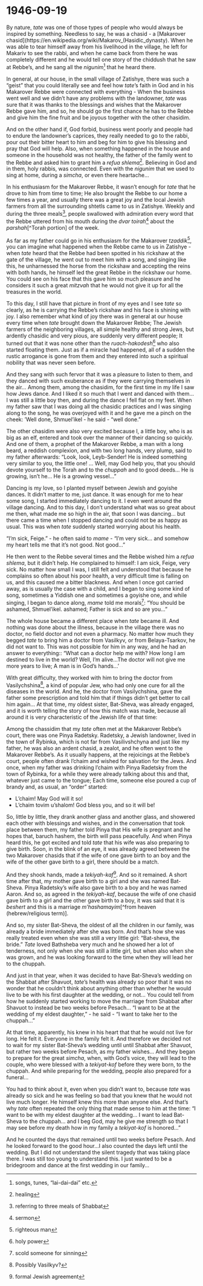 # 1946-09-19

By nature, _tate_ was one of those types of people who would always be inspired by something. Needless to say, he was a chasid - a [Makarover chasid](https://en.wikipedia.org/wiki/Makarov_(Hasidic_dynasty). When he was able to tear himself away from his livelihood in the village, he left for Makariv to see the rabbi, and when he came back from there he was completely different and he would tell one story of the chiddush that he saw at Rebbe's, and he sang all the _nigunim_^[songs, tunes, "lai-dai-dai" etc.] that he heard there. 

In general, at our house, in the small village of Zatishye, there was such a "geist" that you could literally see and feel how _tate_'s faith in God and in his Makarover Rebbe were connected with everything - When the business went well and we didn't have any problems with the landowner, _tate_ was sure that it was thanks to the blessings and wishes that the Makarover Rebbe gave him, and so, he should go the first chance he has to the Rebbe and give him the fine fruit and be joyous together with the other chasidim.

And on the other hand if, God forbid, business went poorly and people had to endure the landowner's caprices, they really needed to go to the rabbi, pour out their bitter heart to him and beg for him to give his blessing and pray that God will help. Also, when something happened in the house and someone in the household was not healthy, the father of the family went to the Rebbe and asked him to grant him a _refua shlema_^[healing]. Believing in God and in them, holy rabbis, was connected. Even with the _nigunim_ that we used to sing at home, during a _simcha_, or even there heartache...

In his enthusiasm for the Makarover Rebbe, it wasn't enough for _tate_ that he drove to him from time to time; He also brought the Rebbe to our home a few times a year, and usually there was a great joy and the local Jewish farmers from all the surrounding shtetls came to us in Zatishye. Weekly and during the three meals^[referring to three meals of Shabbat], people swallowed with admiration every word that the Rebbe uttered from his mouth during the _dvar toirah_^[sermon] about the _parshah_[^Torah portion] of the week.

As far as my father could go in his enthusiasm for the Makarover _tzaddik_^[righteous man], you can imagine what happened when the Rebbe came to us in Zatishye - when _tate_ heard that the Rebbe had been spotted in his rickshaw at the gate of the village, he went out to meet him with a song, and singing like this, he unharnessed the horse from the rickshaw and accepting the reins with both hands, he himself led the great Rebbe in the rickshaw our home. You could see on his face that this gave him so much pleasure and he considers it such a great _mitzvah_ that he would not give it up for all the treasures in the world.


To this day, I still have that picture in front of my eyes and I see _tate_ so clearly, as he is carrying the Rebbe's rickshaw and his face is shining with joy. I also remember what kind of joy there was in general at our house every time when _tate_ brought down the Makarover Rebbe; The Jewish farmers of the neighboring villages, all simple healthy and strong Jews, but ardently chasidic and very pious, are suddenly very different people; It turned out that it was none other than the _ruach-hakodesh_^[holy power] who also started floating them. Just as if a miracle had happened, all of a sudden the rustic arrogance is gone from them and they entered into such a spiritual nobility that was never seen before.

And they sang with such fervor that it was a pleasure to listen to them, and they danced with such exuberance as if they were carrying themselves in the air... Among them, among the chasidim, for the first time in my life I saw how Jews dance. And I liked it so much that I went and danced with them... I was still a little boy then, and during the dance I fell flat on my feet. When my father saw that I was doing all the chasidic practices and I was singing along to the song, he was overjoyed with it and he gave me a pinch on the cheek: 'Well done, Shmuel'ikel - he said - "well done."

The other chasidim were also very excited because I, a little boy, who is as big as an elf, entered and took over the manner of their dancing so quickly. And one of them, a prophet of the Makarover Rebbe, a man with a long beard, a reddish complexion, and with two long hands, very plump, said to my father afterwards: "Look, look, Leyb-Sender! He is indeed something very similar to you, the little one! ... Well, may God help you, that you should devote yourself to the Torah and to the _chuppah_ and to good deeds... He is growing, isn't he... He is a growing vessel..."


Dancing is my love, so I planted myself between Jewish and goyishe dances. It didn't matter to me, just dance. It was enough for me to hear some song, I started immediately dancing to it. I even went around the village dancing. And to this day, I don't understand what was so great about me then, what made me so high in the air, that soon I was dancing... but there came a time when I stopped dancing and could not be as happy as usual. This was when _tate_ suddenly started worrying about his health.


"I'm sick, Feige." - he often said to _mame_ - "I'm very sick... and somehow my heart tells me that it's not good. Not good..."

He then went to the Rebbe several times and the Rebbe wished him a _refua shlema_, but it didn't help. He complained to himself: I am sick, Feige, very sick. No matter how small I was, I still felt and understood that because he complains so often about his poor health, a very difficult time is falling on us, and this caused me a bitter blackness. And when I once got carried away, as is usually the case with a child, and I began to sing some kind of song, sometimes a Yiddish one and sometimes a goyishe one, and while singing, I began to dance along, _mame_ told me morals^[scold someone for sinning]: "You should be ashamed, Shmuel'ikel. ashamed; Father is sick and so are you..."

The whole house became a different place when _tate_ became ill. And nothing was done about the illness, because in the village there was no doctor, no field doctor and not even a pharmacy. No matter how much they begged _tate_ to bring him a doctor from Vasilkyv, or from Belaya-Tsarkov, he did not want to. This was not possible for him in any way, and he had an answer to everything:: "What can a doctor help me with? How long I am destined to live in the world? Well, I'm alive...The doctor will not give me more years to live; A man is in God's hands...'


With great difficulty, they worked with him to bring the doctor from Vasilychshina^[Possibly Vasilkyv?], a kind of popular Jew, who had only one cure for all the diseases in the world. And he, the doctor from Vasilychshina, gave the father some prescription and told him that if things didn't get better to call him again... At that time, my oldest sister, Bat-Sheva, was already engaged, and it is worth telling the story of how this match was made, because all around it is very characteristic of the Jewish life of that time:

Among the chassidim that my _tate_ often met at the Makarover Rebbe's court, there was one Pinya Radetsky. Radetsky, a Jewish landowner, lived in the town of Rybinka, which is not far from Vasilivshchyna and just like my father, he was also an ardent chasid, a zealot, and he often went to the Makarover Rebbe's. As it usually happens, at the rejoicings at the Rebbe's court, people often drank l'chaim and wished for salvation for the Jews. And once, when my father was drinking l'chaim with Pinya Radetsky from the town of Rybinka, for a while they were already talking about this and that, whatever just came to the tongue; Each time, someone else poured a cup of brandy and, as usual, an "order" started:

- L'chaim! May God will it so!
- L'chaim tovim u'shalom! God bless you, and so it will be!

So, little by little, they drank another glass and another glass, and showered each other with blessings and wishes, and in the conversation that took place between them, my father told Pinya that His wife is pregnant and he hopes that, baruch hashem, the birth will pass peacefully. And when Pinya heard this, he got excited and told _tate_ that his wife was also preparing to give birth. Soon, in the blink of an eye, it was already agreed between the two Makarover chasids that if the wife of one gave birth to an boy and the wife of the other gave birth to a girl, there should be a match.

And they shook hands, made a _tekiyah-kaf_^[formal Jewish agreement]. And so it remained. A short time after that, my mother gave birth to a girl and she was named Bat-Sheva. Pinya Radetsky's wife also gave birth to a boy and he was named Aaron. And so, as agreed in the _tekiyah-kaf_, because the wife of one chasid gave birth to a girl and the other gave birth to a boy, it was said that it is _beshert_ and this is a marriage _m'hashamayim_[^from heaven (hebrew/religious term)].

And so, my sister Bat-Sheva, the oldest of all the children in our family, was already a bride immediately after she was born. And that's how she was really treated even when she was still a very little girl: "Bat-sheva, the bride." _Tate_ loved Bathsheba very much and he showed her a lot of tenderness, not only when she was still a little girl, but when also when she was grown, and he was  looking forward to the time when they will lead her to the chuppah.

And just in that year, when it was decided to have Bat-Sheva's wedding on the Shabbat after Shavuot, _tate_'s health was already so poor that it was no wonder that he couldn't think about anything other than whether he would live to be with his first daughter at the wedding, or not... You could tell from how he suddenly started working to move the marriage from Shabbat after Shavuot to instead be two weeks before Pesach... "I want to be at the wedding of my eldest daughter," - he said - "I want to take her to the chuppah..."

At that time, apparently, his knew in his heart that that he would not live for long. He felt it. Everyone in the family felt it. And therefore we decided not to wait for my sister Bat-Sheva's wedding until until Shabbat after Shavuot, but rather two weeks before Pesach, as my father wishes...
And they began to prepare for the great _simcha_, when, with God's voice, they will lead to the couple, who were blessed with a _tekiyat-kof_ before they were born, to the chuppah. And while preparing for the wedding, people also prepared for a funeral...

You had to think about it, even when you didn't want to, because _tate_ was already so sick and he was feeling so bad that you knew that he would not live much longer. He himself knew this more than anyone else. And that's why _tate_ often repeated the only thing that made sense to him at the time: "I want to be with my eldest daughter at the wedding... I want to lead Bat-Sheva to the chuppah... and I beg God, may he give me strength so that I may see before my death how in my family a _tekiyat-kof_ is honored..."

And he counted the days that remained until two weeks before Pesach. And he looked forward to the good hour...I also counted the days left until the wedding. But I did not understand the silent tragedy that was taking place there. I was still too young to understand this. I just wanted to be a bridegroom and dance at the first wedding in our family...



